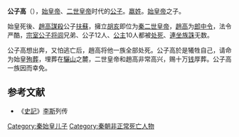 '''公子高'''（{{bd||？|前209年||catIdx=Y嬴}}），[[始皇帝|始皇帝]]、[[二世皇帝|二世皇帝]]时代的[[公子|公子]]。[[嬴姓|嬴姓]]。[[始皇帝|始皇帝]]之子。

始皇死後、[[趙高|趙高]][[謀殺|謀殺]]公子[[扶蘇|扶蘇]]，擁立[[胡亥|胡亥]]即位为[[秦二世|秦二世]][[皇帝|皇帝]]，[[趙高|趙高]]为[[郎中令|郎中令]]，法令严酷，[[宗室|宗室]][[公子将闾|公子将闾]]兄弟、公子12人、[[公主|公主]]10人都被[[处死|处死]]、[[連坐|連坐]][[族誅|族誅]]无数。

公子高想出奔，又怕逃亡后，趙高将他一族全部处死。公子高於是犧牲自己，请命为始皇[[殉葬|殉葬]]，埋葬在[[驪山|驪山]]之麓，二世皇帝和趙高非常高兴，赐十万[[钱|钱]]厚葬。公子高一族因而幸免。

==参考文献==
*《[[史記|史記]]》[[李斯|李斯]]列传


[[Category:秦始皇儿子|Category:秦始皇儿子]]
[[Category:秦朝非正常死亡人物|Category:秦朝非正常死亡人物]]